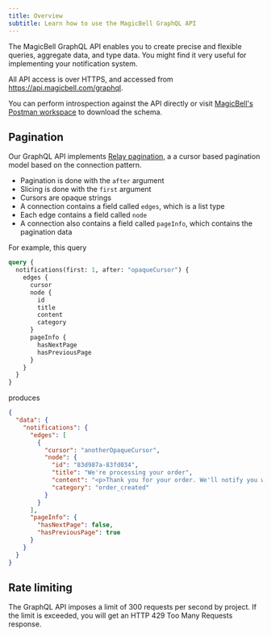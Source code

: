 ```yaml
---
title: Overview
subtitle: Learn how to use the MagicBell GraphQL API
---
```


The MagicBell GraphQL API enables you to create precise and flexible queries,
aggregate data, and type data. You might find it very useful for implementing
your notification system.

All API access is over HTTPS, and accessed from https://api.magicbell.com/graphql.

You can perform introspection against the API directly or visit
[MagicBell's Postman workspace](https://www.postman.com/magicbell-api/workspace/magicbell)
to download the schema.

## Pagination

Our GraphQL API implements [Relay pagination](https://relay.dev/graphql/connections.htm),
a a cursor based pagination model based on the connection pattern.

- Pagination is done with the `after` argument
- Slicing is done with the `first` argument
- Cursors are opaque strings
- A connection contains a field called `edges`, which is a list type
- Each edge contains a field called `node`
- A connection also contains a field called `pageInfo`, which contains the pagination data

For example, this query

```graphql
query {
  notifications(first: 1, after: "opaqueCursor") {
    edges {
      cursor
      node {
        id
        title
        content
        category
      }
      pageInfo {
        hasNextPage
        hasPreviousPage
      }
    }
  }
}
```

produces

```json
{
  "data": {
    "notifications": {
      "edges": [
        {
          "cursor": "anotherOpaqueCursor",
          "node": {
            "id": "83d987a-83fd034",
            "title": "We're processing your order",
            "content": "<p>Thank you for your order. We'll notify you when these items are ready.</p>",
            "category": "order_created"
          }
        }
      ],
      "pageInfo": {
        "hasNextPage": false,
        "hasPreviousPage": true
      }
    }
  }
}
```

## Rate limiting

The GraphQL API imposes a limit of 300 requests per second by project. If the limit is exceeded, you will get an HTTP 429 Too Many Requests response.
